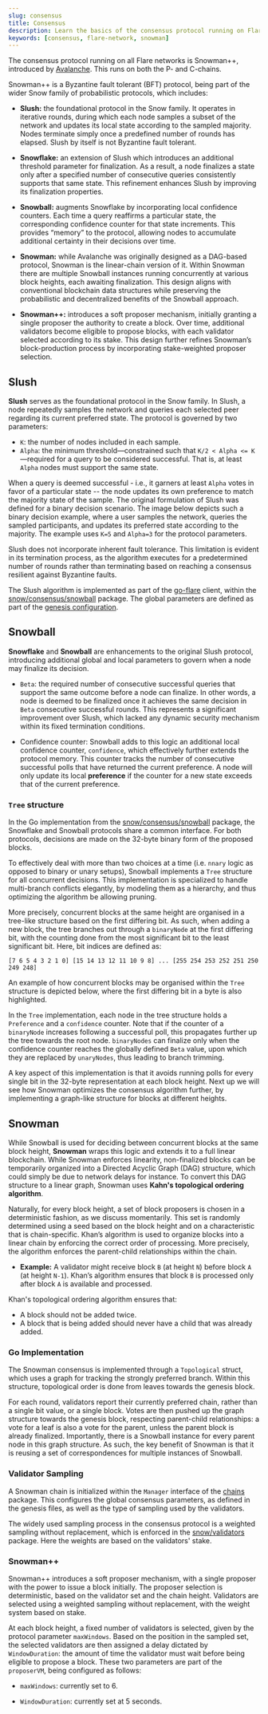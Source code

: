 ```yaml
---
slug: consensus
title: Consensus
description: Learn the basics of the consensus protocol running on Flare.
keywords: [consensus, flare-network, snowman]
---
```



The consensus protocol running on all Flare networks is Snowman++, introduced by [Avalanche](https://docs.avax.network).
This runs on both the P- and C-chains.

<div style={{ textAlign: "center", margin: "30px 0" }}>
  <ThemedImage
    alt="Snow Family of Consensus Protocols"
    sources={{
      light: useBaseUrl("img/consensus/consensus_light.svg"),
      dark: useBaseUrl("img/consensus/consensus_dark.svg"),
    }}
  />
</div>

Snowman++ is a Byzantine fault tolerant (BFT) protocol, being part of the wider Snow family of probabilistic protocols, which includes:

- **Slush:** the foundational protocol in the Snow family.
  It operates in iterative rounds, during which each node samples a subset of the network and updates its local state according to the sampled majority.
  Nodes terminate simply once a predefined number of rounds has elapsed.
  Slush by itself is not Byzantine fault tolerant.

- **Snowflake:** an extension of Slush which introduces an additional threshold parameter for finalization.
  As a result, a node finalizes a state only after a specified number of consecutive queries consistently supports that same state.
  This refinement enhances Slush by improving its finalization properties.

- **Snowball:** augments Snowflake by incorporating local confidence counters.
  Each time a query reaffirms a particular state, the corresponding confidence counter for that state increments.
  This provides “memory” to the protocol, allowing nodes to accumulate additional certainty in their decisions over time.

- **Snowman:** while Avalanche was originally designed as a DAG-based protocol, Snowman is the linear-chain version of it.
  Within Snowman there are multiple Snowball instances running concurrently at various block heights, each awaiting finalization.
  This design aligns with conventional blockchain data structures while preserving the probabilistic and decentralized benefits of the Snowball approach.

- **Snowman++:** introduces a soft proposer mechanism, initially granting a single proposer the authority to create a block.
  Over time, additional validators become eligible to propose blocks, with each validator selected according to its stake.
  This design further refines Snowman’s block-production process by incorporating stake-weighted proposer selection.

## Slush

**Slush** serves as the foundational protocol in the Snow family.
In Slush, a node repeatedly samples the network and queries each selected peer regarding its current preferred state.
The protocol is governed by two parameters:

- `K`: the number of nodes included in each sample.
- `Alpha`: the minimum threshold—constrained such that `K/2 < Alpha <= K`—required for a query to be considered successful.
  That is, at least `Alpha` nodes must support the same state.

When a query is deemed successful - i.e., it garners at least `Alpha` votes in favor of a particular state -- the node updates its own preference to match the majority state of the sample.
The original formulation of Slush was defined for a binary decision scenario.
The image below depicts such a binary decision example, where a user samples the network, queries the sampled participants, and updates its preferred state according to the majority.
The example uses `K=5` and `Alpha=3` for the protocol parameters.

<div style={{ textAlign: "center", margin: "30px 0" }}>
  <ThemedImage
    style={{ width: "80%" }}
    alt="Slush Sampling Example"
    sources={{
      light: useBaseUrl("img/consensus/slush_light.svg"),
      dark: useBaseUrl("img/consensus/slush_dark.svg"),
    }}
  />
</div>

Slush does not incorporate inherent fault tolerance.
This limitation is evident in its termination process, as the algorithm executes for a predetermined number of rounds rather than terminating based on reaching a consensus resilient against Byzantine faults.

The Slush algorithm is implemented as part of the [go-flare](https://github.com/flare-foundation/go-flare) client, within the [snow/consensus/snowball](https://github.com/flare-foundation/go-flare/tree/main/avalanchego/snow/consensus/snowball) package.
The global parameters are defined as part of the [genesis configuration](https://github.com/flare-foundation/go-flare/tree/main/avalanchego/genesis).

## Snowball

**Snowflake** and **Snowball** are enhancements to the original Slush protocol, introducing additional global and local parameters to govern when a node may finalize its decision.

- `Beta`: the required number of consecutive successful queries that support the same outcome before a node can finalize.
  In other words, a node is deemed to be finalized once it achieves the same decision in `Beta` consecutive successful rounds.
  This represents a significant improvement over Slush, which lacked any dynamic security mechanism within its fixed termination conditions.

- Confidence counter: Snowball adds to this logic an additional local confidence counter, `confidence`, which effectively further extends the protocol memory.
  This counter tracks the number of consecutive successful polls that have returned the current preference.
  A node will only update its local **preference** if the counter for a new state exceeds that of the current preference.

### `Tree` structure

In the Go implementation from the [snow/consensus/snowball](https://github.com/flare-foundation/go-flare/tree/main/avalanchego/snow/consensus/snowball) package, the Snowflake and Snowball protocols share a common interface.
For both protocols, decisions are made on the 32-byte binary form of the proposed blocks.

To effectively deal with more than two choices at a time (i.e. `nnary` logic as opposed to binary or unary setups), Snowball implements a `Tree` structure for all concurrent decisions.
This implementation is specialized to handle multi-branch conflicts elegantly, by modeling them as a hierarchy, and thus optimizing the algorithm be allowing pruning.

More precisely, concurrent blocks at the same height are organised in a tree-like structure based on the first differing bit.
As such, when adding a new block, the tree branches out through a `binaryNode` at the first differing bit, with the counting done from the most significant bit to the least significant bit.
Here, bit indices are defined as:

```plaintext
[7 6 5 4 3 2 1 0] [15 14 13 12 11 10 9 8] ... [255 254 253 252 251 250 249 248]
```

An example of how concurrent blocks may be organised within the `Tree` structure is depicted below, where the first differing bit in a byte is also highlighted.

<div style={{ textAlign: "center", margin: "30px 0" }}>
  <ThemedImage
    style={{ width: "50%" }}
    alt="Snowball Tree Implementation"
    sources={{
      light: useBaseUrl("img/consensus/snowball_tree_light.svg"),
      dark: useBaseUrl("img/consensus/snowball_tree_dark.svg"),
    }}
  />
</div>

In the `Tree` implementation, each node in the tree structure holds a `Preference` and a `confidence` counter.
Note that if the counter of a `binaryNode` increases following a successful poll, this propagates further up the tree towards the root node.
`binaryNodes` can finalize only when the confidence counter reaches the globally defined `Beta` value, upon which they are replaced by `unaryNodes`, thus leading to branch trimming.

A key aspect of this implementation is that it avoids running polls for every single bit in the 32-byte representation at each block height.
Next up we will see how Snowman optimizes the consensus algorithm further, by implementing a graph-like structure for blocks at different heights.

## Snowman

While Snowball is used for deciding between concurrent blocks at the same block height, **Snowman** wraps this logic and extends it to a full linear blockchain.
While Snowman enforces linearity, non-finalized blocks can be temporarily organized into a Directed Acyclic Graph (DAG) structure, which could simply be due to network delays for instance.
To convert this DAG structure to a linear graph, Snowman uses **Kahn's topological ordering algorithm**.

Naturally, for every block height, a set of block proposers is chosen in a deterministic fashion, as we discuss momentarily.
This set is randomly determined using a seed based on the block height and on a characteristic that is chain-specific.
Khan’s algorithm is used to organize blocks into a linear chain by enforcing the correct order of processing.
More precisely, the algorithm enforces the parent-child relationships within the chain.

- **Example:** A validator might receive block `B` (at height `N`) before block `A` (at height `N-1`).
  Khan’s algorithm ensures that block `B` is processed only after block `A` is available and processed.

Khan's topological ordering algorithm ensures that:

- A block should not be added twice.
- A block that is being added should never have a child that was already added.

### Go Implementation

The Snowman consensus is implemented through a `Topological` struct, which uses a graph for tracking the strongly preferred branch.
Within this structure, topological order is done from leaves towards the genesis block.

For each round, validators report their currently preferred chain, rather than a single bit value, or a single block.
Votes are then pushed up the graph structure towards the genesis block, respecting parent-child relationships: a vote for a leaf is also a vote for the parent, unless the parent block is already finalized.
Importantly, there is a Snowball instance for every parent node in this graph structure.
As such, the key benefit of Snowman is that it is reusing a set of correspondences for multiple instances of Snowball.

### Validator Sampling

A Snowman chain is initialized within the `Manager` interface of the [chains](https://github.com/flare-foundation/go-flare/avalanchego/chains) package.
This configures the global consensus parameters, as defined in the genesis files, as well as the type of sampling used by the validators.

The widely used sampling process in the consensus protocol is a weighted sampling without replacement, which is enforced in the [snow/validators](https://github.com/flare-foundation/go-flare/avalanchego/snow/validators) package.
Here the weights are based on the validators' stake.

### Snowman++

Snowman++ introduces a soft proposer mechanism, with a single proposer with the power to issue a block initially.
The proposer selection is deterministic, based on the validator set and the chain height.
Validators are selected using a weighted sampling without replacement, with the weight system based on stake.

At each block height, a fixed number of validators is selected, given by the protocol parameter `maxWindows`.
Based on the position in the sampled set, the selected validators are then assigned a delay dictated by `WindowDuration`: the amount of time the validator must wait before being eligible to propose a block.
These two parameters are part of the `proposerVM`, being configured as follows:

- `maxWindows`: currently set to 6.

- `WindowDuration`: currently set at 5 seconds.
